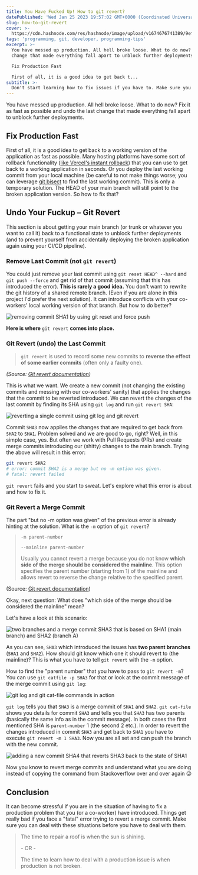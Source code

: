 ```yaml
---
title: You Have Fucked Up! How to git revert?
datePublished: 'Wed Jan 25 2023 19:57:02 GMT+0000 (Coordinated Universal Time)'
slug: how-to-git-revert
cover: >-
  https://cdn.hashnode.com/res/hashnode/image/upload/v1674676741389/9ef44422-0a77-4afd-86c5-c1bdc78ca582.png
tags: 'programming, git, developer, programming-tips'
excerpt: >-
  You have messed up production. All hell broke loose. What to do now? Fix it as fast as possible and undo the last
  change that made everything fall apart to unblock further deployments.

  Fix Production Fast

  First of all, it is a good idea to get back t...
subtitle: >-
  Don't start learning how to fix issues if you have to. Make sure you know how to use git revert.
---
```



You have messed up production. All hell broke loose. What to do now? Fix it as fast as possible and undo the last change
that made everything fall apart to unblock further deployments.

## Fix Production Fast

First of all, it is a good idea to get back to a working version of the application as fast as possible. Many hosting
platforms have some sort of rollback functionality
([like Vercel's instant rollback](https://vercel.com/docs/concepts/deployments/instant-rollback)) that you can use to
get back to a working application in seconds. Or you deploy the last working commit from your local machine (be careful
to not make things worse; you can leverage [git bisect](https://git-scm.com/docs/git-bisect) to find the last working
commit). This is only a temporary solution. The HEAD of your main branch will still point to the broken application
version. So how to fix that?

## Undo Your Fuckup – Git Revert

This section is about getting your main branch (or trunk or whatever you want to call it) back to a functional state to
unblock further deployments (and to prevent yourself from accidentally deploying the broken application again using your
CI/CD pipeline).

### Remove Last Commit (not `git revert`)

You could just remove your last commit using `git reset HEAD^ --hard` and `git push --force` and get rid of that commit
(assuming that this has introduced the error). **This is rarely a good idea.** You don't want to rewrite the git history
of a shared remote branch. (Even if you are alone in this project I'd prefer the next solution). It can introduce
conflicts with your co-workers' local working version of that branch. But how to do better?

![removing commit SHA1 by using git reset and force push](https://cdn.hashnode.com/res/hashnode/image/upload/v1674669030942/108711f3-5a33-495a-b628-94803e065465.png)

**Here is where** `git revert` **comes into place.**

### Git Revert (undo) the Last Commit

> `git revert` is used to record some new commits to **reverse the effect of some earlier commits** (often only a faulty
> one).

_(Source:_ [_Git revert documentation_](https://git-scm.com/docs/git-revert)_)_

This is what we want. We create a new commit (not changing the existing commits and messing with our co-workers' sanity)
that applies the changes that the commit to be reverted introduced. We can revert the changes of the last commit by
finding its SHA using `git log` and run `git revert SHA`:

![reverting a single commit using git log and git revert](https://cdn.hashnode.com/res/hashnode/image/upload/v1674667816083/3809b465-a5d3-45f3-b4b0-dfe60ab666e3.png)

Commit `SHA3` now applies the changes that are required to get back from `SHA2` to `SHA1`. Problem solved and we are
good to go, right? Well, in this simple case, yes. But often we work with Pull Requests (PRs) and create merge commits
introducing our (shitty) changes to the main branch. Trying the above will result in this error:

```bash
git revert SHA2
# error: commit SHA2 is a merge but no -m option was given.
# fatal: revert failed
```

`git revert` fails and you start to sweat. Let's explore what this error is about and how to fix it.

### Git Revert a Merge Commit

The part "but no -m option was given" of the previous error is already hinting at the solution. What is the `-m` option
of `git revert`?

> `-m parent-number`
>
> `--mainline parent-number`
>
> Usually you cannot revert a merge because you do not know **which side of the merge should be considered the
> mainline**. This option specifies the parent number (starting from 1) of the mainline and allows revert to reverse the
> change relative to the specified parent.

(Source: [Git revert documentation](https://git-scm.com/docs/git-revert#_options))

Okay, next question: What does "which side of the merge should be considered the mainline" mean?

Let's have a look at this scenario:

![two branches and a merge commit SHA3 that is based on SHA1 (main branch) and SHA2 (branch A)](https://cdn.hashnode.com/res/hashnode/image/upload/v1674668527499/4ae01ecd-3c31-489d-88c5-ef82837f186a.png)

As you can see, `SHA3` which introduced the issues has **two parent branches** (`SHA1` and `SHA2`). How should git know
which one it should revert to (the mainline)? This is what you have to tell `git revert` with the `-m` option.

How to find the "parent number" that you have to pass to `git revert -m`? You can use `git catfile -p SHA3` for that or
look at the commit message of the merge commit using `git log`:

![git log and git cat-file commands in action](https://cdn.hashnode.com/res/hashnode/image/upload/v1674669278777/d7c0269e-7fc1-4d44-b767-e400a0f187e7.png)

`git log` tells you that `SHA3` is a merge commit of `SHA1` and `SHA2`. `git cat-file` shows you details for commit
`SHA3` and tells you that `SHA3` has two parents (basically the same info as in the commit message). In both cases the
first mentioned SHA is `parent-number` 1 (the second 2 etc.). In order to revert the changes introduced in commit `SHA3`
and get back to `SHA1` you have to execute `git revert -m 1 SHA3`. Now you are all set and can push the branch with the
new commit.

![adding a new commit SHA4 that reverts SHA3 back to the state of SHA1](https://cdn.hashnode.com/res/hashnode/image/upload/v1674668889646/27d39782-d101-4220-a766-dbaed6359247.png)

Now you know to revert merge commits and understand what you are doing instead of copying the command from Stackoverflow
over and over again 😜

## Conclusion

It can become stressful if you are in the situation of having to fix a production problem that you (or a co-worker) have
introduced. Things get really bad if you face a "fatal" error trying to revert a merge commit. Make sure you can deal
with these situations before you have to deal with them.

> The time to repair a roof is when the sun is shining.
>
> \- OR -
>
> The time to learn how to deal with a production issue is when production is not broken.
